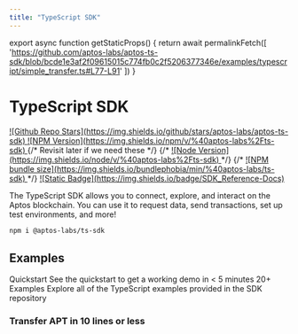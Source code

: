 ```yaml
---
title: "TypeScript SDK"
---
```



export async function getStaticProps() {
  return await permalinkFetch([
   'https://github.com/aptos-labs/aptos-ts-sdk/blob/bcde1e3af2f09615015c774fb0c2f5206377346e/examples/typescript/simple_transfer.ts#L77-L91'
  ])
}

# TypeScript SDK

<div className="flex gap-2 mt-6 flex-wrap">
  <a target="_blank" href="https://github.com/aptos-labs/aptos-ts-sdk">
    ![Github Repo Stars](https://img.shields.io/github/stars/aptos-labs/aptos-ts-sdk)
  </a>
  <a target="_blank" href="https://www.npmjs.com/package/@aptos-labs/ts-sdk">
    ![NPM Version](https://img.shields.io/npm/v/%40aptos-labs%2Fts-sdk)
  </a>
  {/* Revisit later if we need these */}
  {/* <a target="_blank" href="https://www.npmjs.com/package/@aptos-labs/ts-sdk">
    ![Node Version](https://img.shields.io/node/v/%40aptos-labs%2Fts-sdk)
  </a> */}
  {/* <a target="_blank" href="https://www.npmjs.com/package/@aptos-labs/ts-sdk">
    ![NPM bundle size](https://img.shields.io/bundlephobia/min/%40aptos-labs/ts-sdk)
  </a> */}
  <a target="_blank" href="https://aptos-labs.github.io/aptos-ts-sdk/@aptos-labs/ts-sdk-latest">
    ![Static Badge](https://img.shields.io/badge/SDK_Reference-Docs)
  </a>
</div>

The TypeScript SDK allows you to connect, explore, and interact on the Aptos blockchain. You can use it to request data, send transactions, set up test environments, and more!

```bash npm2yarn
npm i @aptos-labs/ts-sdk
```

## Examples

<Cards>
  <Card href="./ts-sdk/quickstart">
    <Card.Title>Quickstart</Card.Title>
    <Card.Description>See the quickstart to get a working demo in < 5 minutes</Card.Description>
  </Card>
  <Card href="https://github.com/aptos-labs/aptos-ts-sdk/tree/main/examples/typescript">
    <Card.Title>20+ Examples</Card.Title>
    <Card.Description>Explore all of the TypeScript examples provided in the SDK repository</Card.Description>
  </Card>
</Cards>

### Transfer APT in 10 lines or less

<RemoteCodeblock
  permalink="https://github.com/aptos-labs/aptos-ts-sdk/blob/bcde1e3af2f09615015c774fb0c2f5206377346e/examples/typescript/simple_transfer.ts#L77-L91"
/>
